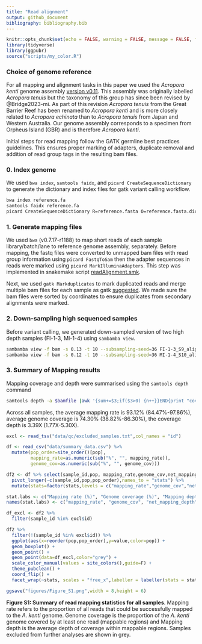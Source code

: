 ```yaml
---
title: "Read alignment"
output: github_document
bibliography: bibliography.bib  
---
```


```r
knitr::opts_chunk$set(echo = FALSE, warning = FALSE, message = FALSE, fig.retina = 2)
library(tidyverse)
library(ggpubr)
source("scripts/my_color.R")
```

### Choice of genome reference

For all mapping and alignment tasks in this paper we used the *Acropora kenti* genome assembly [version v0.11](http://aten.reefgenomics.org/download/).  This assembly was originally labelled *Acropora tenuis* but the taxonomy of this group has since been revised by @{Bridge2023-mi}.  As part of this revision *Acropora tenuis* from the Great Barrier Reef has been renamed to *Acropora kenti* and is more closely related to *Acropora echinata* than to *Acropora tenuis* from Japan and Western Australia. Our genome assembly corresponds to a specimen from Orpheus Island (GBR) and is therefore *Acropora kenti*.

Initial steps for read mapping follow the GATK germline best practices guidelines.  This ensures proper marking of adapters, duplicate removal and addition of read group tags in the resulting bam files.

### 0. Index genome

We used `bwa index`, `samtools faidx`, and `picard CreateSequenceDictionary` to generate the dictionary and index files for gatk variant calling workflow.

```bash
bwa index reference.fa
samtools faidx reference.fa
picard CreateSequenceDictionary R=reference.fasta O=reference.fasta.dict
```

### 1. Generate mapping files

We used `bwa` (v0.7.17-r1188) to map short reads of each sample library/batch/lane to reference genome assembly, separately. Before mapping, the fastq files were converted to unmapped bam files with read group information using `picard FastqToSam` then the adapter sequences in reads were marked using `picard MarkIlluminaAdapters`. This step was implemented in snakemake script [readAlignment.smk](scripts/hpc/preprocessing/01.readAlignment_inner.smk).

Next, we used `gatk Markduplicates` to mark duplicated reads and merge multiple bam files for each sample as gatk [suggested](https://gatk.broadinstitute.org/hc/en-us/articles/360035889471-How-should-I-pre-process-data-from-multiplexed-sequencing-and-multi-library-designs-). We made sure the bam files were sorted by coordinates to ensure duplicates from secondary alignments were marked.

### 2. Down-sampling high sequenced samples

Before variant calling, we generated down-sampled version of two high depth samples (FI-1-3, MI-1-4) using `sambamba view`.

```bash
sambamba view -f bam -s 0.13 -t 10 --subsampling-seed=36 FI-1-3_S9_aligned_duplicates_marked_sorted.bam -o FI-1-3_subsampled_aligned_duplicates_marked_sorted.bam
sambamba view -f bam -s 0.12 -t 10 --subsampling-seed=36 MI-1-4_S10_aligned_duplicates_marked_sorted.bam -o MI-1-4_subsampled_aligned_duplicates_marked_sorted.bam
```

### 3. Summary of Mapping results

Mapping coverage and depth were summarised using the `samtools depth` command

```bash
samtools depth -a $bamfile |awk '{sum+=$3;if($3>0) {n++}}END{print "coverge:",n/NR,";mapping depth:"sum/NR,";net mapping depth:",sum/n}' 
```

Across all samples, the average mapping rate is 93.12% (84.47%-97.86%), average genome coverage is 74.30% (38.82%-86.30%), the coverage depth is 3.39X (1.77X-5.30X).

```r
excl <- read_tsv("data/qc/excluded_samples.txt",col_names = "id")

df <- read_csv("data/summary_data.csv") %>% 
  mutate(pop_order=site_order()[pop],
         mapping_rate=as.numeric(sub("%", "", mapping_rate)),
         genome_cov=as.numeric(sub("%", "", genome_cov)))

df2 <- df %>% select(sample_id,pop, mapping_rate,genome_cov,net_mapping_depth,pop_order) %>% 
  pivot_longer(-c(sample_id,pop,pop_order),names_to = "stats") %>%
  mutate(stats=factor(stats,levels = c("mapping_rate","genome_cov","net_mapping_depth")))

stat.labs <- c("Mapping rate (%)", "Genome coverage (%)", "Mapping depth (X)")
names(stat.labs) <- c("mapping_rate", "genome_cov", "net_mapping_depth")

df_excl <- df2 %>% 
  filter(sample_id %in% excl$id)

df2 %>% 
  filter(!(sample_id %in% excl$id)) %>% 
  ggplot(aes(x=reorder(pop,pop_order),y=value,color=pop)) + 
  geom_boxplot() +
  geom_point() +
  geom_point(data=df_excl,color="grey") +  
  scale_color_manual(values = site_colors(),guide=F) +
  theme_pubclean() + 
  coord_flip() + 
  facet_wrap(~stats, scales = "free_x",labeller = labeller(stats = stat.labs))+ labs(y="",x="")

ggsave("figures/Figure_S1.png",width = 8,height = 6)
```

**Figure S1: Summary of read mapping statistics for all samples**. Mapping rate refers to the proportion of all reads that could be successfully mapped to the *A. kenti* genome. Genome coverage is the proportion of the *A. kenti* genome covered by at least one read (mappable regions) and Mapping depth is the average depth of coverage within mappable regions. Samples excluded from further analyses are shown in grey. 








